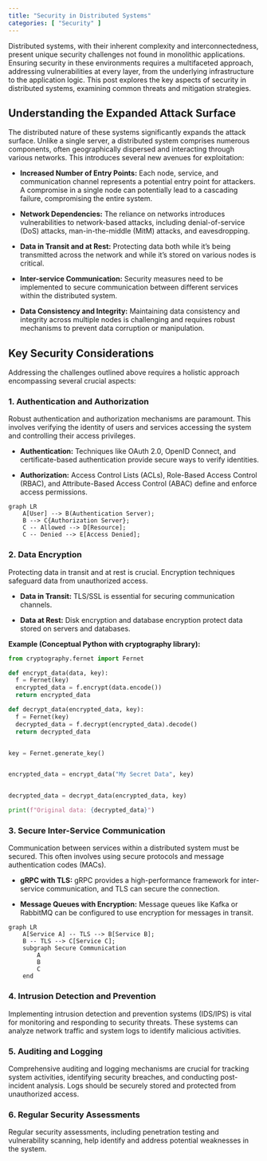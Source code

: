 ```yaml
---
title: "Security in Distributed Systems"
categories: [ "Security" ]
---
```


Distributed systems, with their inherent complexity and interconnectedness, present unique security challenges not found in monolithic applications. Ensuring security in these environments requires a multifaceted approach, addressing vulnerabilities at every layer, from the underlying infrastructure to the application logic. This post explores the key aspects of security in distributed systems, examining common threats and mitigation strategies.

## Understanding the Expanded Attack Surface

The distributed nature of these systems significantly expands the attack surface. Unlike a single server, a distributed system comprises numerous components, often geographically dispersed and interacting through various networks. This introduces several new avenues for exploitation:

-   **Increased Number of Entry Points:** Each node, service, and communication channel represents a potential entry point for attackers. A compromise in a single node can potentially lead to a cascading failure, compromising the entire system.

-   **Network Dependencies:** The reliance on networks introduces vulnerabilities to network-based attacks, including denial-of-service (DoS) attacks, man-in-the-middle (MitM) attacks, and eavesdropping.

-   **Data in Transit and at Rest:** Protecting data both while it's being transmitted across the network and while it's stored on various nodes is critical.

-   **Inter-service Communication:** Security measures need to be implemented to secure communication between different services within the distributed system.

-   **Data Consistency and Integrity:** Maintaining data consistency and integrity across multiple nodes is challenging and requires robust mechanisms to prevent data corruption or manipulation.

## Key Security Considerations

Addressing the challenges outlined above requires a holistic approach encompassing several crucial aspects:

### 1. Authentication and Authorization

Robust authentication and authorization mechanisms are paramount. This involves verifying the identity of users and services accessing the system and controlling their access privileges.

-   **Authentication:** Techniques like OAuth 2.0, OpenID Connect, and certificate-based authentication provide secure ways to verify identities.

-   **Authorization:** Access Control Lists (ACLs), Role-Based Access Control (RBAC), and Attribute-Based Access Control (ABAC) define and enforce access permissions.

```mermaid
graph LR
    A[User] --> B(Authentication Server);
    B --> C{Authorization Server};
    C -- Allowed --> D[Resource];
    C -- Denied --> E[Access Denied];
```

### 2. Data Encryption

Protecting data in transit and at rest is crucial. Encryption techniques safeguard data from unauthorized access.

-   **Data in Transit:** TLS/SSL is essential for securing communication channels.

-   **Data at Rest:** Disk encryption and database encryption protect data stored on servers and databases.

**Example (Conceptual Python with cryptography library):**

``` python
from cryptography.fernet import Fernet

def encrypt_data(data, key):
  f = Fernet(key)
  encrypted_data = f.encrypt(data.encode())
  return encrypted_data

def decrypt_data(encrypted_data, key):
  f = Fernet(key)
  decrypted_data = f.decrypt(encrypted_data).decode()
  return decrypted_data


key = Fernet.generate_key()


encrypted_data = encrypt_data("My Secret Data", key)


decrypted_data = decrypt_data(encrypted_data, key)

print(f"Original data: {decrypted_data}")
```

### 3. Secure Inter-Service Communication

Communication between services within a distributed system must be secured. This often involves using secure protocols and message authentication codes (MACs).

-   **gRPC with TLS:** gRPC provides a high-performance framework for inter-service communication, and TLS can secure the connection.

-   **Message Queues with Encryption:** Message queues like Kafka or RabbitMQ can be configured to use encryption for messages in transit.

```mermaid
graph LR
    A[Service A] -- TLS --> B[Service B];
    B -- TLS --> C[Service C];
    subgraph Secure Communication
        A
        B
        C
    end
```

### 4. Intrusion Detection and Prevention

Implementing intrusion detection and prevention systems (IDS/IPS) is vital for monitoring and responding to security threats. These systems can analyze network traffic and system logs to identify malicious activities.

### 5. Auditing and Logging

Comprehensive auditing and logging mechanisms are crucial for tracking system activities, identifying security breaches, and conducting post-incident analysis. Logs should be securely stored and protected from unauthorized access.

### 6. Regular Security Assessments

Regular security assessments, including penetration testing and vulnerability scanning, help identify and address potential weaknesses in the system.